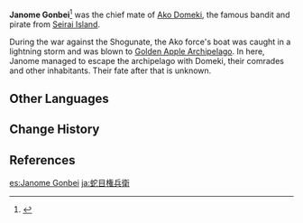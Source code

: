 {{Character Infobox
|type             = Mentioned
|deceased         = Past
|region           = Inazuma

|title            = 
}}
'''Janome Gonbei'''<ref>{{Ref/Quest|Octave of the Maushiro}}</ref> was the chief mate of [[Ako Domeki]], the famous bandit and pirate from [[Seirai Island]].

During the war against the Shogunate, the Ako force's boat was caught in a lightning storm and was blown to [[Golden Apple Archipelago]]. In here, Janome managed to escape the archipelago with Domeki, their comrades and other inhabitants. Their fate after that is unknown.

==Other Languages==
{{Other Languages|default_hidden=1
|en      = Janome Gonbei
|zhs     = 蛇目权兵卫
|zhs_rm  = Shémù Quánbīngwèi
|zht     = 蛇目權兵衛
|zht_rm  = Shémù Quánbīngwèi
|ja      = 蛇目権兵衛
|ja_rm   = Janome Gonbee
|ko      = 쟈노메 곤베이
|es      = Janome Gonbei
|fr      = Janome Gonbei
|ru      = Дзяномэ Гомбэй
|th      = Janome Gonbei
|vi      = Janome Gonbei
|de      = Janome
|id      = Janome Gonbei
|pt      = Janome Gonbei
|tr      = Janome Gonbei
|it      = Janome Gonbei
}}

==Change History==
{{Change History|introduced=1.6}}

==References==
{{Reflist}}

[[es:Janome Gonbei]]
[[ja:蛇目権兵衛]]